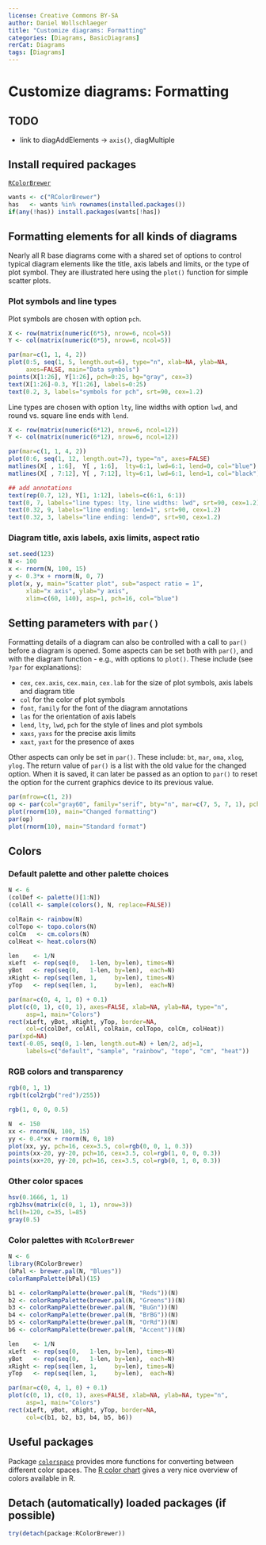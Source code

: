 ```yaml
---
license: Creative Commons BY-SA
author: Daniel Wollschlaeger
title: "Customize diagrams: Formatting"
categories: [Diagrams, BasicDiagrams]
rerCat: Diagrams
tags: [Diagrams]
---
```


Customize diagrams: Formatting
=========================

TODO
-------------------------

 - link to diagAddElements -> `axis()`, diagMultiple

Install required packages
-------------------------

[`RColorBrewer`](http://cran.r-project.org/package=RColorBrewer)

```r
wants <- c("RColorBrewer")
has   <- wants %in% rownames(installed.packages())
if(any(!has)) install.packages(wants[!has])
```

Formatting elements for all kinds of diagrams
-------------------------

Nearly all R base diagrams come with a shared set of options to control typical diagram elements like the title, axis labels and limits, or the type of plot symbol. They are illustrated here using the `plot()` function for simple scatter plots.

### Plot symbols and line types

Plot symbols are chosen with option `pch`.

```r
X <- row(matrix(numeric(6*5), nrow=6, ncol=5))
Y <- col(matrix(numeric(6*5), nrow=6, ncol=5))

par(mar=c(1, 1, 4, 2))
plot(0:5, seq(1, 5, length.out=6), type="n", xlab=NA, ylab=NA,
     axes=FALSE, main="Data symbols")
points(X[1:26], Y[1:26], pch=0:25, bg="gray", cex=3)
text(X[1:26]-0.3, Y[1:26], labels=0:25)
text(0.2, 3, labels="symbols for pch", srt=90, cex=1.2)
```

Line types are chosen with option `lty`, line widths with option `lwd`, and round vs. square line ends with `lend`.

```r
X <- row(matrix(numeric(6*12), nrow=6, ncol=12))
Y <- col(matrix(numeric(6*12), nrow=6, ncol=12))

par(mar=c(1, 1, 4, 2))
plot(0:6, seq(1, 12, length.out=7), type="n", axes=FALSE)
matlines(X[ , 1:6],  Y[ , 1:6],  lty=6:1, lwd=6:1, lend=0, col="blue")
matlines(X[ , 7:12], Y[ , 7:12], lty=6:1, lwd=6:1, lend=1, col="black")

## add annotations
text(rep(0.7, 12), Y[1, 1:12], labels=c(6:1, 6:1))
text(0, 7, labels="line types: lty, line widths: lwd", srt=90, cex=1.2)
text(0.32, 9, labels="line ending: lend=1", srt=90, cex=1.2)
text(0.32, 3, labels="line ending: lend=0", srt=90, cex=1.2)
```

### Diagram title, axis labels, axis limits, aspect ratio

```r
set.seed(123)
N <- 100
x <- rnorm(N, 100, 15)
y <- 0.3*x + rnorm(N, 0, 7)
plot(x, y, main="Scatter plot", sub="aspect ratio = 1",
     xlab="x axis", ylab="y axis",
     xlim=c(60, 140), asp=1, pch=16, col="blue")
```

Setting parameters with `par()`
-------------------------

Formatting details of a diagram can also be controlled with a call to `par()` before a diagram is opened. Some aspects can be set both with `par()`, and with the diagram function - e.g., with options to `plot()`. These include (see `?par` for explanations):

 - `cex`, `cex.axis`, `cex.main`, `cex.lab` for the size of plot symbols, axis labels and diagram title
 - `col` for the color of plot symbols
 - `font`, `family` for the font of the diagram annotations
 - `las` for the orientation of axis labels
 - `lend`, `lty`, `lwd`, `pch` for the style of lines and plot symbols
 - `xaxs`, `yaxs` for the precise axis limits
 - `xaxt`, `yaxt` for the presence of axes

Other aspects can only be set in `par()`. These include: `bt`, `mar`, `oma`, `xlog`, `ylog`. The return value of `par()` is a list with the old value for the changed option. When it is saved, it can later be passed as an option to `par()` to reset the option for the current graphics device to its previous value.

```r
par(mfrow=c(1, 2))
op <- par(col="gray60", family="serif", bty="n", mar=c(7, 5, 7, 1), pch=16)
plot(rnorm(10), main="Changed formatting")
par(op)
plot(rnorm(10), main="Standard format")
```

Colors
-------------------------

### Default palette and other palette choices

```r
N <- 6
(colDef <- palette()[1:N])
(colAll <- sample(colors(), N, replace=FALSE))
```

```r
colRain <- rainbow(N)
colTopo <- topo.colors(N)
colCm   <- cm.colors(N)
colHeat <- heat.colors(N)
```

```r
len    <- 1/N
xLeft  <- rep(seq(0,   1-len, by=len), times=N)
yBot   <- rep(seq(0,   1-len, by=len),  each=N)
xRight <- rep(seq(len, 1,     by=len), times=N)
yTop   <- rep(seq(len, 1,     by=len),  each=N)

par(mar=c(0, 4, 1, 0) + 0.1)
plot(c(0, 1), c(0, 1), axes=FALSE, xlab=NA, ylab=NA, type="n",
     asp=1, main="Colors")
rect(xLeft, yBot, xRight, yTop, border=NA,
     col=c(colDef, colAll, colRain, colTopo, colCm, colHeat))
par(xpd=NA)
text(-0.05, seq(0, 1-len, length.out=N) + len/2, adj=1,
     labels=c("default", "sample", "rainbow", "topo", "cm", "heat"))
```

### RGB colors and transparency

```r
rgb(0, 1, 1)
rgb(t(col2rgb("red")/255))
```

```r
rgb(1, 0, 0, 0.5)
```

```r
N  <- 150
xx <- rnorm(N, 100, 15)
yy <- 0.4*xx + rnorm(N, 0, 10)
plot(xx, yy, pch=16, cex=3.5, col=rgb(0, 0, 1, 0.3))
points(xx-20, yy-20, pch=16, cex=3.5, col=rgb(1, 0, 0, 0.3))
points(xx+20, yy-20, pch=16, cex=3.5, col=rgb(0, 1, 0, 0.3))
```

### Other color spaces

```r
hsv(0.1666, 1, 1)
rgb2hsv(matrix(c(0, 1, 1), nrow=3))
hcl(h=120, c=35, l=85)
gray(0.5)
```

### Color palettes with `RColorBrewer`

```r
N <- 6
library(RColorBrewer)
(bPal <- brewer.pal(N, "Blues"))
colorRampPalette(bPal)(15)
```

```r
b1 <- colorRampPalette(brewer.pal(N, "Reds"))(N)
b2 <- colorRampPalette(brewer.pal(N, "Greens"))(N)
b3 <- colorRampPalette(brewer.pal(N, "BuGn"))(N)
b4 <- colorRampPalette(brewer.pal(N, "BrBG"))(N)
b5 <- colorRampPalette(brewer.pal(N, "OrRd"))(N)
b6 <- colorRampPalette(brewer.pal(N, "Accent"))(N)

len    <- 1/N
xLeft  <- rep(seq(0,   1-len, by=len), times=N)
yBot   <- rep(seq(0,   1-len, by=len),  each=N)
xRight <- rep(seq(len, 1,     by=len), times=N)
yTop   <- rep(seq(len, 1,     by=len),  each=N)

par(mar=c(0, 4, 1, 0) + 0.1)
plot(c(0, 1), c(0, 1), axes=FALSE, xlab=NA, ylab=NA, type="n",
     asp=1, main="Colors")
rect(xLeft, yBot, xRight, yTop, border=NA,
     col=c(b1, b2, b3, b4, b5, b6))
```

Useful packages
-------------------------

Package [`colorspace`](http://cran.r-project.org/package=colorspace) provides more functions for converting between different color spaces. The [R color chart](http://research.stowers-institute.org/efg/R/Color/Chart/) gives a very nice overview of colors available in R.

Detach (automatically) loaded packages (if possible)
-------------------------

```r
try(detach(package:RColorBrewer))
```
